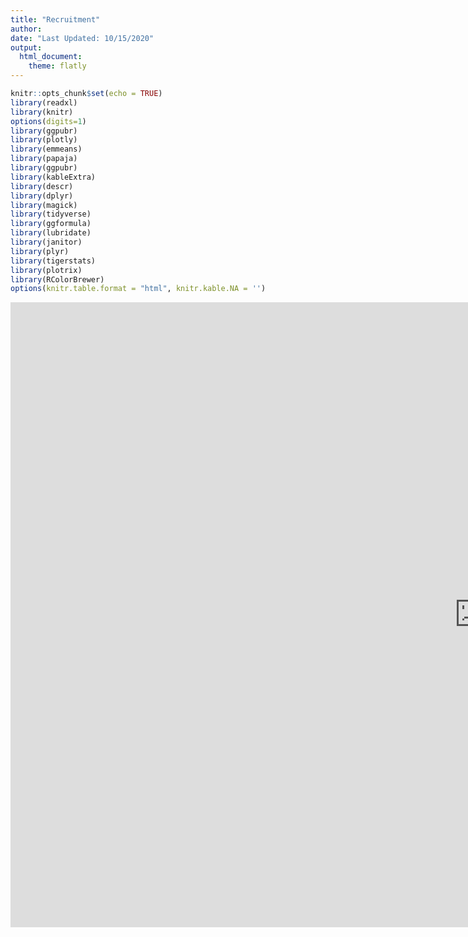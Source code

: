 ```yaml
---
title: "Recruitment"
author: 
date: "Last Updated: 10/15/2020"
output: 
  html_document:
    theme: flatly
---
```

```r
knitr::opts_chunk$set(echo = TRUE)
library(readxl)
library(knitr)
options(digits=1)
library(ggpubr)
library(plotly)
library(emmeans)
library(papaja)
library(ggpubr)
library(kableExtra)
library(descr)
library(dplyr)
library(magick)
library(tidyverse)
library(ggformula)
library(lubridate)
library(janitor)
library(plyr)
library(tigerstats)
library(plotrix)
library(RColorBrewer)
options(knitr.table.format = "html", knitr.kable.NA = '') 
```

<style type="text/css">
.main-container {
  max-width: 1800px;
  margin-left: auto;
  margin-right: auto;
}
</style>

<iframe src ="https://dat-snaplab.shinyapps.io/RecruitmentPage/" style="border: none; width: 1500px; height: 1000px;"/>
</iframe>

